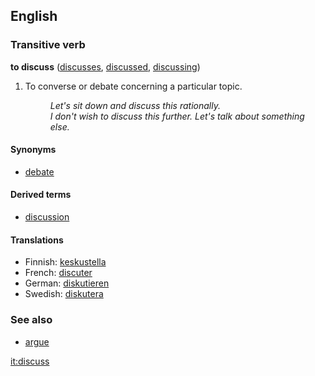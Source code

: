 ==English==

=== Transitive verb ===
'''to discuss'''  ([[discusses]], [[discussed]], [[discussing]])
# To converse or debate concerning a particular topic.
#: ''Let's sit down and discuss this rationally.''
#: ''I don't wish to discuss this further.  Let's talk about something else.''

====Synonyms====
*[[debate]]

====Derived terms====
*[[discussion]]

====Translations====
*Finnish: [[keskustella]]
*French: [[discuter]]
*German: [[diskutieren]]
*Swedish: [[diskutera]]

===See also===
*[[argue]]

[[it:discuss]]